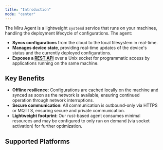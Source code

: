 ```yaml
---
title: "Introduction"
mode: "center"
---
```



The Miru Agent is a lightweight `systemd` service that runs on your machines, handling the deployment lifecycle of configurations. The agent:

- **Syncs configurations** from the cloud to the local filesystem in real-time.
- **Manages device state**, providing real-time updates of the device's status and the currently deployed configurations.
- **Exposes a [REST API](/docs/api-reference/agent/intro)** over a Unix socket for programmatic access by applications running on the same machine.

## Key Benefits

- **Offline resilience**: Configurations are cached locally on the machine and synced as soon as the network is available, ensuring continued operation through network interruptions.
- **Secure communication**: All communication is outbound-only via HTTPS or MQTTS, ensuring secure and private communication.
- **Lightweight footprint**: Our rust-based agent consumes minimal resources and may be configured to only run on demand (via socket activation) for further optimization.

## Supported Platforms

<SupportPlatforms />

